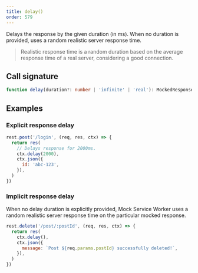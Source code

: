 ```yaml
---
title: delay()
order: 579
---
```


Delays the response by the given duration (in ms). When no duration is provided, uses a random realistic server response time.

> Realistic response time is a random duration based on the average response time of a real server, considering a good connection.

## Call signature

```ts
function delay(duration?: number | 'infinite' | 'real'): MockedResponse
```

## Examples

### Explicit response delay

```js showLineNumbers focusedLines=3-4
rest.post('/login', (req, res, ctx) => {
  return res(
    // Delays response for 2000ms.
    ctx.delay(2000),
    ctx.json({
      id: 'abc-123',
    }),
  )
})
```

### Implicit response delay

When no delay duration is explicitly provided, Mock Service Worker uses a random realistic server response time on the particular mocked response.

```js showLineNumbers focusedLines=3
rest.delete('/post/:postId', (req, res, ctx) => {
  return res(
    ctx.delay(),
    ctx.json({
      message: `Post ${req.params.postId} successfully deleted!`,
    }),
  )
})
```
